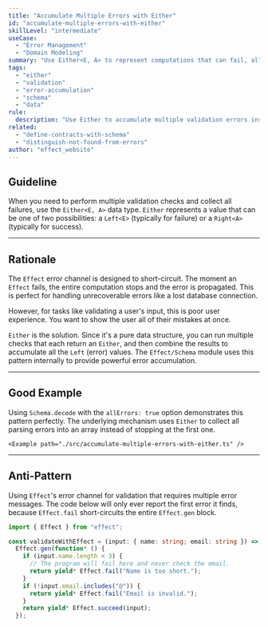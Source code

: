 ```yaml
---
title: "Accumulate Multiple Errors with Either"
id: "accumulate-multiple-errors-with-either"
skillLevel: "intermediate"
useCase:
  - "Error Management"
  - "Domain Modeling"
summary: "Use Either<E, A> to represent computations that can fail, allowing you to accumulate multiple errors instead of short-circuiting on the first one."
tags:
  - "either"
  - "validation"
  - "error-accumulation"
  - "schema"
  - "data"
rule:
  description: "Use Either to accumulate multiple validation errors instead of failing on the first one."
related:
  - "define-contracts-with-schema"
  - "distinguish-not-found-from-errors"
author: "effect_website"
---
```


## Guideline

When you need to perform multiple validation checks and collect all failures, use the ``Either<E, A>`` data type. ``Either`` represents a value that can be one of two possibilities: a ``Left<E>`` (typically for failure) or a ``Right<A>`` (typically for success).

---

## Rationale

The `Effect` error channel is designed to short-circuit. The moment an `Effect` fails, the entire computation stops and the error is propagated. This is perfect for handling unrecoverable errors like a lost database connection.

However, for tasks like validating a user's input, this is poor user experience. You want to show the user all of their mistakes at once.

`Either` is the solution. Since it's a pure data structure, you can run multiple checks that each return an `Either`, and then combine the results to accumulate all the `Left` (error) values. The `Effect/Schema` module uses this pattern internally to provide powerful error accumulation.

---

## Good Example

Using `Schema.decode` with the `allErrors: true` option demonstrates this pattern perfectly. The underlying mechanism uses `Either` to collect all parsing errors into an array instead of stopping at the first one.

`<Example path="./src/accumulate-multiple-errors-with-either.ts" />`

---

## Anti-Pattern

Using `Effect`'s error channel for validation that requires multiple error messages. The code below will only ever report the first error it finds, because `Effect.fail` short-circuits the entire `Effect.gen` block.

````typescript
import { Effect } from "effect";

const validateWithEffect = (input: { name: string; email: string }) =>
  Effect.gen(function* () {
    if (input.name.length < 3) {
      // The program will fail here and never check the email.
      return yield* Effect.fail("Name is too short.");
    }
    if (!input.email.includes("@")) {
      return yield* Effect.fail("Email is invalid.");
    }
    return yield* Effect.succeed(input);
  });
````